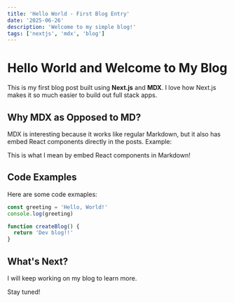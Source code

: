 ```yaml
---
title: 'Hello World - First Blog Entry'
date: '2025-06-26'
description: 'Welcome to my simple blog!'
tags: ['nextjs', 'mdx', 'blog']
---
```


# Hello World and Welcome to My Blog

This is my first blog post built using **Next.js** and **MDX**. I love how Next.js makes it so much easier to build out full stack apps.

## Why MDX as Opposed to MD?

MDX is interesting because it works like regular Markdown, but it also has embed React components directly in the posts.
Example:

<div
  style={{
    padding: '20px',
    backgroundColor: '#f0f0f0',
    borderRadius: '8px',
    margin: '20px 0',
  }}
>
  This is what I mean by embed React components in Markdown!
</div>

## Code Examples

Here are some code exmaples:

```javascript
const greeting = 'Hello, World!'
console.log(greeting)

function createBlog() {
  return 'Dev blog!!'
}
```

## What's Next?

I will keep working on my blog to learn more.

Stay tuned!

